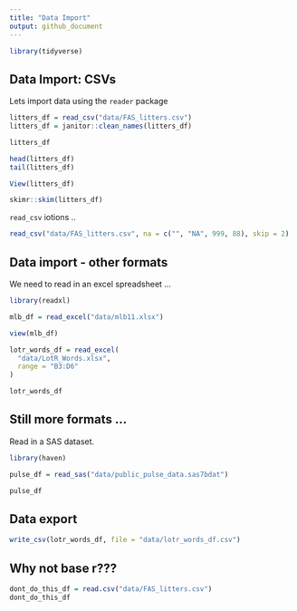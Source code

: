 ```yaml
---
title: "Data Import"
output: github_document
---
```


```r
library(tidyverse)
```


## Data Import: CSVs

Lets import data using the `reader` package

```r
litters_df = read_csv("data/FAS_litters.csv")
litters_df = janitor::clean_names(litters_df)
```

```r
litters_df

head(litters_df)
tail(litters_df)

```

```r
View(litters_df)
```

```r
skimr::skim(litters_df)

```

`read_csv` iotions ..

```r
read_csv("data/FAS_litters.csv", na = c("", "NA", 999, 88), skip = 2)
```


## Data import - other formats

We need to read in an excel spreadsheet ...

```r
library(readxl)
```


```r
mlb_df = read_excel("data/mlb11.xlsx")
```

```r
view(mlb_df)
```

```r
lotr_words_df = read_excel(
  "data/LotR_Words.xlsx",
  range = "B3:D6"
)

lotr_words_df
```


## Still more formats ...

Read in a SAS dataset.

```r
library(haven)
```


```r
pulse_df = read_sas("data/public_pulse_data.sas7bdat")

pulse_df
```


## Data export

```r
write_csv(lotr_words_df, file = "data/lotr_words_df.csv")
```

## Why not base r???

```r
dont_do_this_df = read.csv("data/FAS_litters.csv")
dont_do_this_df
```




